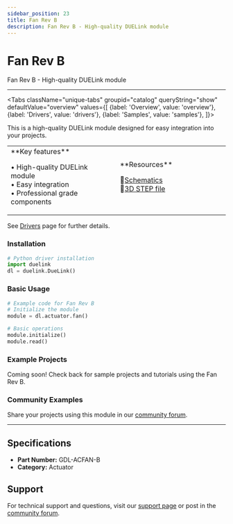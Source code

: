 ```yaml
---
sidebar_position: 23
title: Fan Rev B
description: Fan Rev B - High-quality DUELink module
---
```



# Fan Rev B

<ProductImageSelector 
  partNumber="acfan-b"
  productName="Fan Rev B"
/>

Fan Rev B - High-quality DUELink module

---

<Tabs className="unique-tabs" groupid="catalog" queryString="show" defaultValue="overview"
  values={[
    {label: 'Overview', value: 'overview'},
    {label: 'Drivers', value: 'drivers'},
    {label: 'Samples', value: 'samples'},
  ]}>

<TabItem value="overview">

This is a high-quality DUELink module designed for easy integration into your projects.

<table><td width='50%'>
**Key features**

• High-quality DUELink module<br/>
• Easy integration<br/>
• Professional grade components<br/>

</td><td width='50%'>
**Resources**
 
📄[Schematics](/sch/acfan-b.pdf)<br/>
🔩[3D STEP file](/3d/acfan-b.step)<br/>

</td></table>

</TabItem>

<TabItem value="drivers">

See [Drivers](../../engine/drivers) page for further details.

### Installation

```python
# Python driver installation
import duelink
dl = duelink.DueLink()
```

### Basic Usage

```python
# Example code for Fan Rev B
# Initialize the module
module = dl.actuator.fan()

# Basic operations
module.initialize()
module.read()
```

</TabItem>

<TabItem value="samples">

### Example Projects

Coming soon! Check back for sample projects and tutorials using the Fan Rev B.

### Community Examples

Share your projects using this module in our [community forum](https://forums.ghielectronics.com).

</TabItem>

</Tabs>

---

## Specifications

- **Part Number:** GDL-ACFAN-B
- **Category:** Actuator

## Support

For technical support and questions, visit our [support page](../../support) or post in the [community forum](https://forums.ghielectronics.com).
